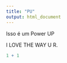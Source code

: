 ```yaml
---
title: "PU"
output: html_document
---
```


Isso é um Power UP

I LOVE THE WAY U R.

```r
1 + 1
```



